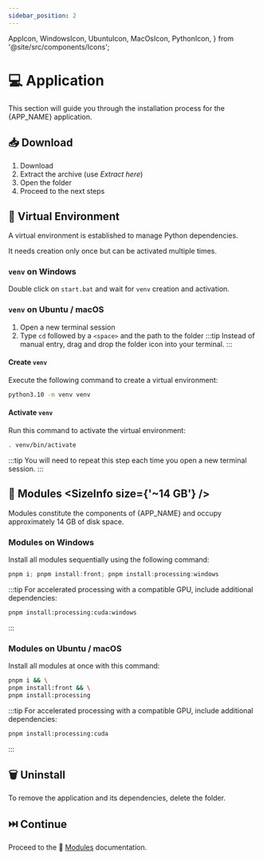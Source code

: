 ```yaml
---
sidebar_position: 2
---
```


  AppIcon,
  WindowsIcon,
  UbuntuIcon,
  MacOsIcon,
  PythonIcon,
} from '@site/src/components/Icons';

# 💻 Application

This section will guide you through the installation process for the <AppIcon
/> {APP_NAME} application.

## 📥 Download <SizeInfo size={SIZE} />

1. Download <SourceLink version={VERSION} size={SIZE} />
2. Extract the archive (use _Extract here_)
3. Open the folder <AppDirectory version={VERSION} />
4. Proceed to the next steps

## 🔮 Virtual Environment

A virtual environment is established to manage <PythonIcon /> Python
dependencies.

It needs creation only once but can be activated multiple times.

### `venv` on <WindowsIcon /> Windows

Double click on `start.bat` and wait for `venv` creation and activation.

### `venv` on <UbuntuIcon /> Ubuntu / <MacOsIcon /> macOS

1. Open a new terminal session
2. Type `cd` followed by a `<space>` and the path to the <AppDirectory
       version={VERSION} /> folder
   :::tip
   Instead of manual entry, drag and drop the folder icon into your terminal.
   :::

#### Create `venv`

Execute the following command to create a virtual environment:

```bash
python3.10 -m venv venv
```

#### Activate `venv`

Run this command to activate the virtual environment:

```bash
. venv/bin/activate
```

:::tip
You will need to repeat this step each time you open a new terminal session.
:::

## 🧩 Modules <SizeInfo size={'~14 GB'} />

Modules constitute the components of <AppIcon /> {APP_NAME} and occupy
approximately 14 GB of disk space.

### Modules on <WindowsIcon /> Windows

Install all modules sequentially using the following command:

```powershell
pnpm i; pnpm install:front; pnpm install:processing:windows
```

:::tip
For accelerated processing with a compatible GPU, include additional dependencies:

```bash
pnpm install:processing:cuda:windows
```

:::

### Modules on <UbuntuIcon /> Ubuntu / <MacOsIcon /> macOS

Install all modules at once with this command:

```bash
pnpm i && \
pnpm install:front && \
pnpm install:processing
```

:::tip
For accelerated processing with a compatible GPU, include additional dependencies:

```bash
pnpm install:processing:cuda
```

:::

## 🗑️ Uninstall

To remove the application and its dependencies, delete the <AppDirectory
version={VERSION} /> folder.

## ⏭️ Continue

Proceed to the 🧩 [Modules](../../modules/index.mdx) documentation.
